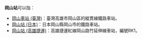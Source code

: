'''岡山站'''可以指：
*[[岡山車站_(臺灣)|岡山車站 (臺灣)]]：臺灣高雄市岡山區的縱貫線鐵路車站。
*[[岡山站_(日本)|岡山站 (日本)]]：日本岡山縣岡山市的鐵路車站。
*[[岡山站_(高雄捷運)|岡山站 (高雄捷運)]]：高雄捷運紅線岡山路竹延伸線車站，編號RK1。

{{disambiguation|Cat=三字車站名消歧義}}